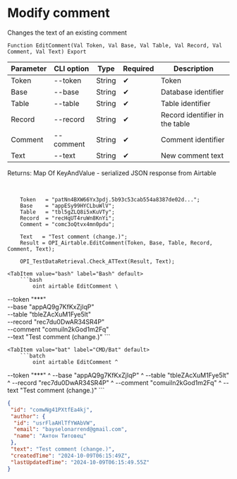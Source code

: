 ﻿---
sidebar_position: 3
---


# Modify comment
 Changes the text of an existing comment



`Function EditComment(Val Token, Val Base, Val Table, Val Record, Val Comment, Val Text) Export`

  | Parameter | CLI option | Type | Required | Description |
  |-|-|-|-|-|
  | Token | --token | String | &#x2714; | Token |
  | Base | --base | String | &#x2714; | Database identifier |
  | Table | --table | String | &#x2714; | Table identifier |
  | Record | --record | String | &#x2714; | Record identifier in the table |
  | Comment | --comment | String | &#x2714; | Comment identifier |
  | Text | --text | String | &#x2714; | New comment text |

  
  Returns:  Map Of KeyAndValue - serialized JSON response from Airtable

<br/>




```bsl title="1C:Enterprise/OneScript code example"
    Token   = "patNn4BXW66Yx3pdj.5b93c53cab554a8387de02d...";
    Base    = "appESy99HYCLbuWlV";
    Table   = "tbl5gZLQ8i5xKuVTy";
    Record  = "recHqUT4ruWn8KnYi";
    Comment = "comc3oQtvx4mn0pdu";

    Text   = "Test comment (change.)";
    Result = OPI_Airtable.EditComment(Token, Base, Table, Record, Comment, Text);

    OPI_TestDataRetrieval.Check_ATText(Result, Text);
```
 

 <Tabs>
  
    <TabItem value="bash" label="Bash" default>
        ```bash
            oint airtable EditComment \
 --token "***" \
 --base "appAQ9g7KfKxZjIqP" \
 --table "tbleZAcXuM1Fye5lt" \
 --record "rec7du0DwAR34SR4P" \
 --comment "comuiln2kGod1m2Fq" \
 --text "Test comment (change.)"
        ```
    </TabItem>
  
    <TabItem value="bat" label="CMD/Bat" default>
        ```batch
            oint airtable EditComment ^
 --token "***" ^
 --base "appAQ9g7KfKxZjIqP" ^
 --table "tbleZAcXuM1Fye5lt" ^
 --record "rec7du0DwAR34SR4P" ^
 --comment "comuiln2kGod1m2Fq" ^
 --text "Test comment (change.)"
        ```
    </TabItem>
</Tabs>


```json title="Result"
{
 "id": "comwNg41PXtfEa4kj",
 "author": {
  "id": "usrFlaAHlTfYWAbVW",
  "email": "bayselonarrend@gmail.com",
  "name": "Антон Титовец"
 },
 "text": "Test comment (change.)",
 "createdTime": "2024-10-09T06:15:49Z",
 "lastUpdatedTime": "2024-10-09T06:15:49.55Z"
}
```
